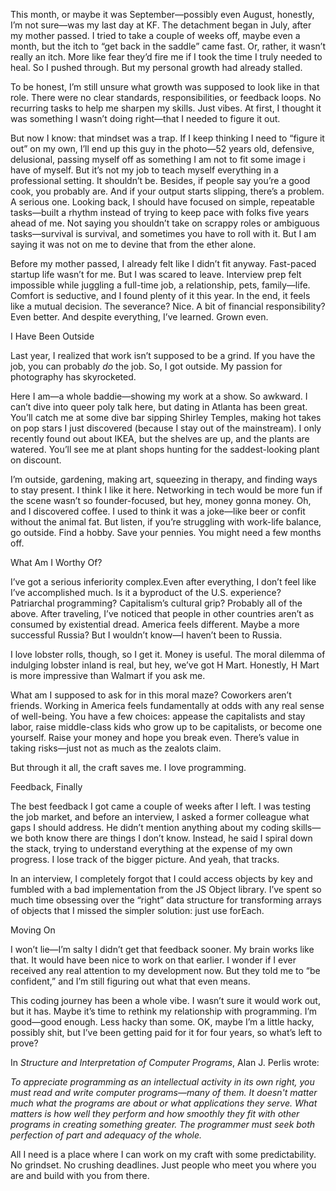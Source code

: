 This month, or maybe it was September—possibly even August, honestly, I’m not sure—was my last day at KF. The detachment began in July, after my mother passed. I tried to take a couple of weeks off, maybe even a month, but the itch to “get back in the saddle” came fast. Or, rather, it wasn’t really an itch. More like fear they’d fire me if I took the time I truly needed to heal. So I pushed through. But my personal growth had already stalled.

To be honest, I’m still unsure what growth was supposed to look like in that role. There were no clear standards, responsibilities, or feedback loops. No recurring tasks to help me sharpen my skills. Just vibes. At first, I thought it was something I wasn’t doing right—that I needed to figure it out.

But now I know: that mindset was a trap. If I keep thinking I need to “figure it out” on my own, I’ll end up this guy in the photo—52 years old, defensive, delusional, passing myself off as something I am not to fit some image i have of myself. But it’s not my job to teach myself everything in a professional setting. It shouldn’t be. Besides, if people say you’re a good cook, you probably are. And if your output starts slipping, there’s a problem. A serious one. Looking back, I should have focused on simple, repeatable tasks—built a rhythm instead of trying to keep pace with folks five years ahead of me. Not saying you shouldn’t take on scrappy roles or ambiguous tasks—survival is survival, and sometimes you have to roll with it. But I am saying it was not on me to devine that from the ether alone.

Before my mother passed, I already felt like I didn’t fit anyway. Fast-paced startup life wasn’t for me. But I was scared to leave. Interview prep felt impossible while juggling a full-time job, a relationship, pets, family—life. Comfort is seductive, and I found plenty of it this year. In the end, it feels like a mutual decision. The severance? Nice. A bit of financial responsibility? Even better. And despite everything, I’ve learned. Grown even.

I Have Been Outside

Last year, I realized that work isn’t supposed to be a grind. If you have the job, you can probably _do_ the job. So, I got outside. My passion for photography has skyrocketed.

Here I am—a whole baddie—showing my work at a show. So awkward. I can’t dive into queer poly talk here, but dating in Atlanta has been great. You’ll catch me at some dive bar sipping Shirley Temples, making hot takes on pop stars I just discovered (because I stay out of the mainstream). I only recently found out about IKEA, but the shelves are up, and the plants are watered. You’ll see me at plant shops hunting for the saddest-looking plant on discount.

I’m outside, gardening, making art, squeezing in therapy, and finding ways to stay present. I think I like it here. Networking in tech would be more fun if the scene wasn’t so founder-focused, but hey, money gonna money. Oh, and I discovered coffee. I used to think it was a joke—like beer or confit without the animal fat. But listen, if you’re struggling with work-life balance, go outside. Find a hobby. Save your pennies. You might need a few months off.

What Am I Worthy Of?

I’ve got a serious inferiority complex.Even after everything, I don’t feel like I’ve accomplished much. Is it a byproduct of the U.S. experience? Patriarchal programming? Capitalism’s cultural grip? Probably all of the above. After traveling, I’ve noticed that people in other countries aren’t as consumed by existential dread. America feels different. Maybe a more successful Russia? But I wouldn’t know—I haven’t been to Russia.

I love lobster rolls, though, so I get it. Money is useful. The moral dilemma of indulging lobster inland is real, but hey, we’ve got H Mart. Honestly, H Mart is more impressive than Walmart if you ask me.

What am I supposed to ask for in this moral maze? Coworkers aren’t friends. Working in America feels fundamentally at odds with any real sense of well-being. You have a few choices: appease the capitalists and stay labor, raise middle-class kids who grow up to be capitalists, or become one yourself. Raise your money and hope you break even. There’s value in taking risks—just not as much as the zealots claim.

But through it all, the craft saves me. I love programming.

Feedback, Finally

The best feedback I got came a couple of weeks after I left. I was testing the job market, and before an interview, I asked a former colleague what gaps I should address. He didn’t mention anything about my coding skills—we both know there are things I don’t know. Instead, he said I spiral down the stack, trying to understand everything at the expense of my own progress. I lose track of the bigger picture. And yeah, that tracks.

In an interview, I completely forgot that I could access objects by key and fumbled with a bad implementation from the JS Object library. I’ve spent so much time obsessing over the “right” data structure for transforming arrays of objects that I missed the simpler solution: just use forEach.

Moving On

I won’t lie—I’m salty I didn’t get that feedback sooner. My brain works like that. It would have been nice to work on that earlier. I wonder if I ever received any real attention to my development now. But they told me to “be confident,” and I’m still figuring out what that even means.

This coding journey has been a whole vibe. I wasn’t sure it would work out, but it has. Maybe it’s time to rethink my relationship with programming. I’m good—good enough. Less hacky than some. OK, maybe I’m a little hacky, possibly shit, but I’ve been getting paid for it for four years, so what’s left to prove?

In _Structure and Interpretation of Computer Programs_, Alan J. Perlis wrote:

_To appreciate programming as an intellectual activity in its own right, you must read and write computer programs—many of them. It doesn't matter much what the programs are about or what applications they serve. What matters is how well they perform and how smoothly they fit with other programs in creating something greater. The programmer must seek both perfection of part and adequacy of the whole._

All I need is a place where I can work on my craft with some predictability. No grindset. No crushing deadlines. Just people who meet you where you are and build with you from there.